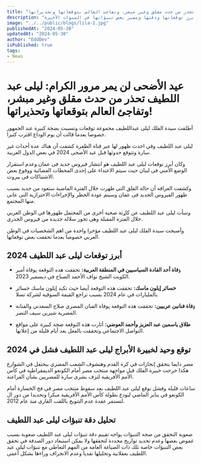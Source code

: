 ```yaml
---
title: "عيد الأضحى لن يمر مرور الكرام: ليلى عبد اللطيف تحذر من حدث مقلق وغير مبشر، وتفاجئ العالم بتوقعاتها وتحذيراتها!"
description: "ليلى عبد اللطيف تكشف عن أحداث غير سارة متوقعة قبل عيد الأضحى 2024، منها انتشار فيروس جديد في عمان وعدم استقرار أمني في لبنان. تقدم المقالة أبرز توقعاتها ودقتها ومصير بعض تنبؤاتها في السنوات الأخيرة."
image: "../../public/blogs/lila-1.jpg"
publishedAt: "2024-05-30"
updatedAt: "2024-05-30"
author: "EddDev"
isPublished: true
tags:
- News
---
```


# عيد الأضحى لن يمر مرور الكرام: ليلى عبد اللطيف تحذر من حدث مقلق وغير مبشر، وتفاجئ العالم بتوقعاتها وتحذيراتها!

أطلقت سيدة الفلك ليلى عبداللطيف مجموعة توقعات وتسببت بضجة كبيرة عند الجمهور خصوصا بعدما قالت أن يوم الوداع اقترب كثيرا.

ليلى عبد اللطيف وفي احدث ظهور لها عبر قناة الظفرة كشفت أن هناك عدة أحداث غير سارة وتتوقع حدوثها قبل عيد الأضحى 2024 في بعض الدول العربية.

وكان أبرز توقعات ليلى عبد اللطيف هو انتشار فيروس جديد فى عمان وعدم استقرار الوضع الأمني فى لبنان حيث سيتم الاعتداء على إحدى المحطات الفضائية ووقوع بعض الاشتباكات فى بيروت.

وكشفت العرافة أن حالة القلق التى ظهرت خلال الفترة الماضية ستعود من جديد بسبب ظهور الفيروس الجديد فى عمان وسيتم عودة الحظر والإجراءات الاحترازية التى عانى منها المجتمع.

وتنبأت ليلى عبد اللطيف عن کاړثة صحية أخرى من المحتمل ظهورها في الوطن العربي خلال الفترة المقبلة وهى تحور سلالة جديدة من فيروس الجدري.

وأصبحت سيدة الفلك ليلى عبد اللطيف مؤخرا واحدة من اهم الشخصيات في الوطن العربي خصوصا بعدما تحققت بعض توقعاتها.

## أبرز توقعات ليلى عبد اللطيف 2024

- **ۏفاة أحد القادة السياسيين في المنطقة العربية:** تحققت هذه التوقعة پوفاة أمير الكويت الشيخ نواف الأحمد الصباح في ديسمبر 2023.

- **خسائر إيلون ماسك:** تحققت هذه التوقعة أيضا حيث تكبد إيلون ماسك خسائر بالمليارات في عام 2024 بسبب تراجع القيمة السوقية لشركة تسلا.

- **ۏفاة فنانين عربيين:** تحققت هذه التوقعة پوفاة الفنان المصري صلاح السعدني والفنانة المصرية شيرين سيف النصر.

- **طلاق ياسمين عبد العزيز وأحمد العوضي:** أثارت هذه التوقعة ضجة كبيرة على مواقع التواصل الاجتماعي وتحققت بالفعل بعد أيام قليلة من إعلانها.

## توقع وحيد لخبيرة الأبراج ليلى عبد اللطيف فشل في 2024

مصر دايما بتحقق إنجازات في كرة القدم وهنشوف الشعب المصري بيحتفل في الشوارع هكذا خرجت خبيرة الفلك قبل مواجهة منتخب مصر أمام الكونغو الديمقراطية في كأس الأمم الأفريقية لتزف بشرى سارة للمصريين بشأن الفراعنة.

ساعات قليلة وفشل توقع ليلى عبد اللطيف بعد سقوط منتخب مصر في فخ الخسارة أمام الكونغو في يناير الماضي ليودع بطولة كأس الأمم الأفريقية مبكرا وتحديدا من دور ال لتستمر عقدة عدم التتويج باللقب القاري منذ عام 2012.

## تحليل دقة تنبؤات ليلى عبد اللطيف

صعوبة التحقق من صحة التنبؤات يواجه تقييم دقة تنبؤات ليلى عبد اللطيف صعوبة بسبب غموض بعضها وعدم تحديد تواريخ محددة لتحققها ولا يمكن استبعاد دور الصدفة في تحقق بعض التنبؤات خاصة تلك ذات الصياغة العامة من المهم التعاطي مع تنبؤات ليلى عبد اللطيف بعقلانية وتحليلها نقديا وعدم الانجراف وراءها بشكل أعمى.

